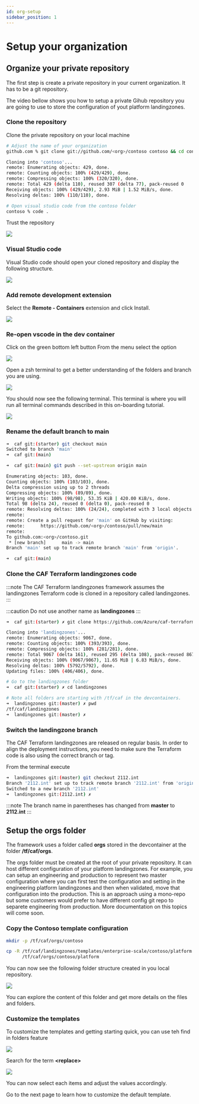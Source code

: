 ```yaml
---
id: org-setup
sidebar_position: 1
---
```


# Setup your organization


## Organize your private repository

The first step is create a private repository in your current organization. It has to be a git repository.

The video bellow shows you how to setup a private Gihub repository you are going to use to store the configuration of yout platform landingzones.

<ReactPlayer controls url='https://youtu.be/1tbXXOM1s-o' />

### Clone the repository

Clone the private repository on your local machine

```bash
# Adjust the name of your organization
github.com % git clone git://github.com/<org>/contoso contoso && cd contoso
```

```bash
Cloning into 'contoso'...
remote: Enumerating objects: 429, done.
remote: Counting objects: 100% (429/429), done.
remote: Compressing objects: 100% (320/320), done.
remote: Total 429 (delta 110), reused 307 (delta 77), pack-reused 0
Receiving objects: 100% (429/429), 2.93 MiB | 1.52 MiB/s, done.
Resolving deltas: 100% (110/110), done.
```

```bash
# Open visual studio code from the contoso folder
contoso % code .
```

Trust the repository

![](vscode-trust-folder.png) 

### Visual Studio code

Visual Studio code should open your cloned repository and display the following structure.

![](vscode.png)

### Add remote development extension

Select the **Remote - Containers** extension and click Install.

![](extension-remote-containers.png)

### Re-open vscode in the dev container

Click on the green bottom left button
From the menu select the option

![](vscode-reopen-container.png)

Open a zsh terminal to get a better understanding of the folders and branch you are using.

![](vscode-open-zsh.png)

You should now see the following terminal. This terminal is where you will run all terminal commands described in this on-boarding tutorial.

![](vscode-zsh.png)

### Rename the default branch to main

```bash
➜  caf git:(starter) git checkout main                  
Switched to branch 'main'
➜  caf git:(main)
```

```bash
➜  caf git:(main) git push --set-upstream origin main

Enumerating objects: 103, done.
Counting objects: 100% (103/103), done.
Delta compression using up to 2 threads
Compressing objects: 100% (89/89), done.
Writing objects: 100% (98/98), 53.35 KiB | 420.00 KiB/s, done.
Total 98 (delta 24), reused 0 (delta 0), pack-reused 0
remote: Resolving deltas: 100% (24/24), completed with 3 local objects.
remote: 
remote: Create a pull request for 'main' on GitHub by visiting:
remote:      https://github.com/<org>/contoso/pull/new/main
remote: 
To github.com:<org>/contoso.git
 * [new branch]      main -> main
Branch 'main' set up to track remote branch 'main' from 'origin'.

➜  caf git:(main) 

```

### Clone the CAF Terraform landingzones code

:::note
The CAF Terraform landingzones framework assumes the landingzones Terraform code is cloned in a repository called landingzones.
:::

:::caution
Do not use another name as **landingzones**
:::

```bash
➜  caf git:(starter) ✗ git clone https://github.com/Azure/caf-terraform-landingzones.git landingzones
```

```bash
Cloning into 'landingzones'...
remote: Enumerating objects: 9067, done.
remote: Counting objects: 100% (393/393), done.
remote: Compressing objects: 100% (281/281), done.
remote: Total 9067 (delta 161), reused 295 (delta 108), pack-reused 8674
Receiving objects: 100% (9067/9067), 11.65 MiB | 6.83 MiB/s, done.
Resolving deltas: 100% (5792/5792), done.
Updating files: 100% (406/406), done.
```

```bash
# Go to the landingzones folder
➜  caf git:(starter) ✗ cd landingzones 

# Note all folders are starting with /tf/caf in the devcontainers. 
➜  landingzones git:(master) ✗ pwd
/tf/caf/landingzones
➜  landingzones git:(master) ✗ 
```

### Switch the landingzone branch

The CAF Terraform landingzones are released on regular basis. In order to align the deployment instructions, you need to make sure the Terraform code is also using the correct branch or tag.

From the terminal execute
```bash
➜  landingzones git:(master) git checkout 2112.int
Branch '2112.int' set up to track remote branch '2112.int' from 'origin'.
Switched to a new branch '2112.int'
➜  landingzones git:(2112.int) ✗ 
```

:::note
The branch name in parentheses has changed from **master** to **2112.int**
:::

## Setup the orgs folder

The framework uses a folder called **orgs** stored in the devcontainer at the folder **/tf/caf/orgs**.

The orgs folder must be created at the root of your private repository. It can host different configuration of your platform landingzones. 
For example, you can setup an engineering and production to represent two master configuration where you can first test the configuration and setting in the engineering platform landingzones and then when validated, move that configuration into the production. This is an approach using a mono-repo but some customers would prefer to have different config git repo to separete engineering from production. More documentation on this topics will come soon. 

### Copy the Contoso template configuration

```bash
mkdir -p /tf/caf/orgs/contoso          
```
```bash
cp -R /tf/caf/landingzones/templates/enterprise-scale/contoso/platform \
      /tf/caf/orgs/contoso/platform
```

You can now see the following folder structure created in you local repository.

![](vscode-orgs-template-folder-structure.png)

You can explore the content of this folder and get more details on the files and folders.

### Customize the templates

To customize the templates and getting starting quick, you can use teh find in folders feature

![](find-replace.png)

Search for the term **<replace\>**

![](replace.png)

You can now select each items and adjust the values accordingly.



Go to the next page to learn how to customize the default template.
